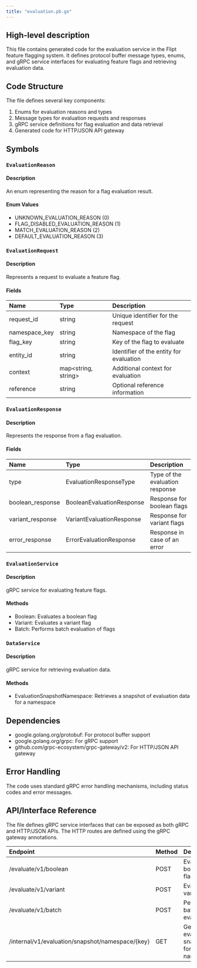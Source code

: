 ```yaml
---
title: "evaluation.pb.go"
---
```


## High-level description
This file contains generated code for the evaluation service in the Flipt feature flagging system. It defines protocol buffer message types, enums, and gRPC service interfaces for evaluating feature flags and retrieving evaluation data.

## Code Structure
The file defines several key components:
1. Enums for evaluation reasons and types
2. Message types for evaluation requests and responses
3. gRPC service definitions for flag evaluation and data retrieval
4. Generated code for HTTP/JSON API gateway

## Symbols

### `EvaluationReason`
#### Description
An enum representing the reason for a flag evaluation result.

#### Enum Values
- UNKNOWN_EVALUATION_REASON (0)
- FLAG_DISABLED_EVALUATION_REASON (1)
- MATCH_EVALUATION_REASON (2)
- DEFAULT_EVALUATION_REASON (3)

### `EvaluationRequest`
#### Description
Represents a request to evaluate a feature flag.

#### Fields
| Name | Type | Description |
|:-----|:-----|:------------|
| request_id | string | Unique identifier for the request |
| namespace_key | string | Namespace of the flag |
| flag_key | string | Key of the flag to evaluate |
| entity_id | string | Identifier of the entity for evaluation |
| context | map&lt;string, string&gt; | Additional context for evaluation |
| reference | string | Optional reference information |

### `EvaluationResponse`
#### Description
Represents the response from a flag evaluation.

#### Fields
| Name | Type | Description |
|:-----|:-----|:------------|
| type | EvaluationResponseType | Type of the evaluation response |
| boolean_response | BooleanEvaluationResponse | Response for boolean flags |
| variant_response | VariantEvaluationResponse | Response for variant flags |
| error_response | ErrorEvaluationResponse | Response in case of an error |

### `EvaluationService`
#### Description
gRPC service for evaluating feature flags.

#### Methods
- Boolean: Evaluates a boolean flag
- Variant: Evaluates a variant flag
- Batch: Performs batch evaluation of flags

### `DataService`
#### Description
gRPC service for retrieving evaluation data.

#### Methods
- EvaluationSnapshotNamespace: Retrieves a snapshot of evaluation data for a namespace

## Dependencies
- google.golang.org/protobuf: For protocol buffer support
- google.golang.org/grpc: For gRPC support
- github.com/grpc-ecosystem/grpc-gateway/v2: For HTTP/JSON API gateway

## Error Handling
The code uses standard gRPC error handling mechanisms, including status codes and error messages.

## API/Interface Reference
The file defines gRPC service interfaces that can be exposed as both gRPC and HTTP/JSON APIs. The HTTP routes are defined using the gRPC gateway annotations.

| Endpoint | Method | Description |
|:---------|:-------|:------------|
| /evaluate/v1/boolean | POST | Evaluate a boolean flag |
| /evaluate/v1/variant | POST | Evaluate a variant flag |
| /evaluate/v1/batch | POST | Perform batch flag evaluation |
| /internal/v1/evaluation/snapshot/namespace/{key} | GET | Get evaluation snapshot for a namespace |